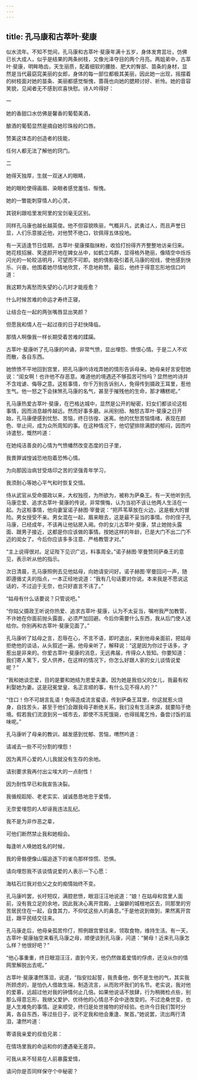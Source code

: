 ```yaml
---
---
---
```

title: 孔马康和古萃叶·斐康
---




似水流年。不知不觉间，孔马康和古萃叶·斐康年满十五岁，身体发育茁壮，仿佛已长大成人，似乎是结果的两条树枝，又像光泽夺目的两个月亮。两姐弟中，古萃叶·斐康，明眸皓齿，天生丽质，配着细软的腰肢、肥大的臀部、苗条的身材，显然是当代最窈窕美丽的女郎，身体的每一部位都极其美丽，因此她一出现，摇摆着的树枝面对她的苗条、美丽都感觉惭愧，蔷薇也向她的腮颊讨好、祈怜。她的音容笑貌，见闻者无不感到欢喜快慰。诗人吟得好：

一

她的香甜口水仿佛是馨香的葡萄美酒，

酿酒的葡萄显然是摘自她珍珠般的口唇。

赞美这体态的创造者的技能，

任何人都无法了解他的窍门。

二

她得天独厚，生就一双迷人的眼睛，

她的眼睑使得画眉、染眼者感觉羞怯、惭愧。

她的一瞥能刺穿情人的心灵，

其锐利跟哈里发阿里的宝剑毫无区别。

同样孔马康也越长越英俊。他不但容貌昳丽，气概非凡，武勇过人，而且声誉日显，人们乐意接近他，对他赞不绝口，钦佩得五体投地。

有一天适逢节日佳期，古萃叶·斐康搽脂抹粉，收拾打扮得齐齐整整地访亲归来。她花枝招展、笑逐颜开地在婢女丛中，如鹤立鸡群，显得格外艳丽，像晴空中烁烁闪光的一轮皎洁明月，可望而不可即。她的倩影吸引着孔马康的视线，使他感到快乐、兴奋。他围着她尽情地欣赏，不息地称赞。最后，他终于得意忘形地信口吟道：

我这颗为离愁而失望的心几时才能痊愈？

什么时候苦难的命运才寿终正寝，

让结合在一起的两张嘴唇显出笑颜？

但愿我和情人在一起过夜的日子赶快降临，

那情人啊像我一样长期受着苦难的蹂躏。

古萃叶·斐康听了孔马康的吟诵，非常气愤，显出埋怨、愤恨心情。于是二人不欢而散，各自东西。

她愤愤不平地回到宫里，把孔马康吟诗戏弄她的情形告诉母亲。她母亲好言安慰她说：“闺女啊！也许他不存恶意。难道他的境遇还不够孤苦可怜吗？显然他吟诗并不含戏谑、侮辱之意。这桩事情，你千万别告诉别人，免得传到摄政王耳里，惹他生气。他一怒之下会抹煞孔马康的名气，甚至于摧残他的生命，那才糟糕呢。”

孔马康热爱古萃叶·斐康，在巴格达城中，显然是公开的秘密，妇女们都谈论这桩事情，因而消息越传越远。然而好事多磨。从闹别扭、触怒古萃叶·斐康之日开始，孔马康便感到忧愁、苦恼，终日彷徨、迷离。他的忧愁苦恼情绪，表现在颜色、举止间，成为众所周知的事。在这种情况下，他切望排除满腔的郁闷，因而吟诗遣愁，慨然吟道：

在她纯洁善良的心情为气愤幡然改变态度的日子里，

我畏罪诚惶诚恐地抱着恐怖心情。

为向那因治病甘受烙印之苦的坚强青年学习，

我须耐心等她心平气和时恢复交情。

侍从武官从受命摄政以来，大权独揽，为所欲为，被称为萨桑王。有一天他听到孔马康恋爱、追求古萃叶·斐康的传说，非常懊悔，认为当初不该让他两人生活在一起。为这桩事情，他向妻室诺子赫图·宰曼说：“把芦苇草放在火边，这是极大的冒险。男女授受不亲。男女混在一起，眉来眼去，这是最不妥当的事情。你的侄子孔马康，已经成年，不该再让他钻房入阃。你的女儿古萃叶·斐康，禁止她抛头露面、跟男子接近，这都是你应该做的事情。按她这样的年龄，已是大门不出二门不迈的闺女了。今后你应该多多注意、严格教管才对。”

“主上说得很对。足证陛下见识广远，料事周全。”诺子赫图·宰曼赞同萨桑王的意见，表示听从他的指示。

次日清晨，孔马康照例去见他姑母，向她请安问好。诺子赫图·宰曼回问一声，随即遵循丈夫的指点，一本正经地说道：“我有几句话要对你说。本来我是不愿说这话的，不过迫于无奈，也只好直言不讳了。”

“姑母有什么话要说？只管说吧。”

“你姑父摄政王听说你热爱、追求古萃叶·斐康，认为不太妥当，嘱咐我严加教管，不许她在你面前抛头露面，必须严加回避。今后你需要什么东西，我从后门使人送给你。你别再和古萃叶·斐康见面了。”

孔马康听了姑母之言，忍辱在心，不言不语，即时退出，来到他母亲面前，把姑母拒绝他的谈话，从头叙述一遍。他母亲听了，解释说：“这是因为你过于话多，才惹出是非来的。你爱古萃叶·斐康的消息，无远弗届，传得众人皆知。你要知道：我们寄人篱下，受人供养，在这样的情况下，你怎么好跟人家的女儿谈情说爱呢？”

“我和她谈恋爱，目的是要和她结为恩爱夫妻。因为她是我伯父的女儿，我最有权利娶她为妻。这是冠冕堂皇、名正言顺的事，有什么见不得人的？”

“住口！你不可胡言乱语！免得造成流言蜚语，传到萨桑王耳里，你这就惹火烧身，自找苦头，甚至于他们会跟我母子断绝关系，我们没有生活来源，就要陷于绝境。假若我们流浪到另一城市去，即使不冻死饿毙，也得摇尾乞怜，备尝讨饭的滋味呢。”

孔马康听了母亲的教训，越发感到忧郁、苦恼，喟然吟道：

请减去一些不可分割的埋怨！

因为离开心爱的人儿我就没有生存的余地。

请别要求我再付出尘埃大的一点耐性！

因为耐性早已和我宣告决裂。

我循规蹈矩、老老实实、诚诚恳恳地忠于爱情，

无奈爱埋怨的人却诬我违法乱纪。

我不是为非作恶之辈，

可他们断然禁止我和她相会。

每逢听人唤她姓名的时候，

我的骨骼便像山猫追逐下的雀鸟那样惊慌、恐惧。

请向埋怨我不该谈情说爱的人表示一下心愿：

海枯石烂我对伯父之女的痴情始终不变。

孔马康吟罢，长吁短叹，满腔悲愤，眼泪汪汪地说道：“娘！在姑母和宫里人面前，没有我立足的余地，因此我决心离开宫殿，上偏僻的城根地区去，同那里的穷苦居民住在一起，自食其力，不仰仗这些人的鼻息。”于是他说到做到，果然离开宫廷，跟平民结交往来。

孔马康走后，他母亲孤苦伶仃，照例跟宫里往来，领取食物，维持生活。有一天，古萃叶·斐康抽空来看孔马康之母，顺便谈到孔马康，问道：“舅母！近来孔马康怎么样？他很好吧？”

“他心事重重，终日眼泪汪汪，直到今天，他仍然做着爱情的俘虏，还没从你的情网里解脱出去呢。”

古萃叶·斐康凄然落泪，说道，“指安拉起誓，我责备他，倒不是生他的气，其实我所顾虑的，是怕仇人借故生端，制造流言，从而败坏我们的名节。老实说，我对他的爱慕，远超过他对我的钟情何止几倍。如果他说话不放肆，行为稍微检点些，别那么得意忘形，我继父爱护、优待他的心情总不会中途改变的。不过沧桑世变，也是人生难免的事情。逆来顺受，终归是处世接物的好经验。也许今日我们暂时分离，各自东西，等过些日子，说不定我和他会重逢、聚首。”她说罢，流出两行清泪，凄然吟道：

寄语我亲爱的叔伯兄弟：

在情场里我的命运和你的遭遇毫无差异。

可我从来不轻易在人前暴露爱情，

请问你是否同样保守个中秘密？
